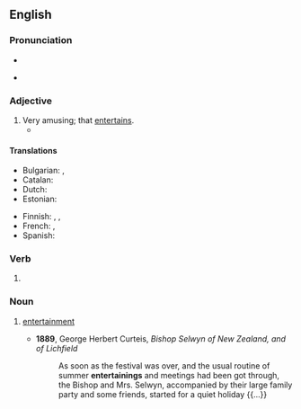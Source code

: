 ==English==

===Pronunciation===
* {{audio|en-us-entertaining.ogg|Audio (US)|lang=en}}

* {{rhymes|eɪnɪŋ|lang=en}}

===Adjective===
{{en-adj}}

# Very amusing; that [[entertain]]s.
#* {{quote-journal
|date=October 1, 2011
|author=Phil Dawkes
|title=Sunderland 2 - 2 West Brom
|work=BBC Sport
|url=http://news.bbc.co.uk/sport2/hi/football/eng_prem/15045630.stm
|page=
|passage=Sunderland came back from two goals down to earn a point from an '''entertaining''' encounter with West Brom.}}

====Translations====
{{trans-top|amusing}}
* Bulgarian: {{t+|bg|забавен|sc=Cyrl}}, {{t+|bg|занимателен|sc=Cyrl}}
* Catalan: {{t|ca|divertit}}
* Dutch: {{t+|nl|vermakelijk}}
* Estonian: {{t|et|meelelahutuslik}}
{{trans-mid}}
* Finnish: {{t+|fi|viihdyttävä}}, {{t+|fi|huvittava}}, {{t+|fi|hauska}}
* French: {{t+|fr|divertissant|m}}, {{t+|fr|distrayant}}
* Spanish: {{t+|es|divertido|m}}
{{trans-bottom}}

===Verb===
{{head|en|present participle}}

# {{present participle of|entertain|lang=en|nocat=1}}

===Noun===
{{en-noun}}

# {{lb|en|archaic}} [[entertainment]]
#* '''1889''', George Herbert Curteis, ''Bishop Selwyn of New Zealand, and of Lichfield''
#*: As soon as the festival was over, and the usual routine of summer '''entertainings''' and meetings had been got through, the Bishop and Mrs. Selwyn, accompanied by their large family party and some friends, started for a quiet holiday {{...}}